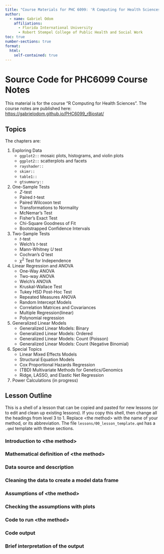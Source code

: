 ```yaml
---
title: "Course Materials for PHC 6099: 'R Computing for Health Sciences'"
author:
  - name: Gabriel Odom
    affiliations:
      - Florida International University
      - Robert Stempel College of Public Health and Social Work
toc: true
number-sections: true
format:
  html:
    self-contained: true
---
```



# Source Code for PHC6099 Course Notes

This material is for the course "R Computing for Health Sciences". The course notes are published here: <https://gabrielodom.github.io/PHC6099_rBiostat/>


## Topics  
The chapters are:

1. Exploring Data  
    - `ggplot2::` mosaic plots, histograms, and violin plots
    - `ggplot2::` scatterplots and facets
    - `rayshader::`
    - `skimr::`
    - `table1::`
    - `gtsummary::`
2. One-Sample Tests  
    - $Z$-test
    - Paired $t$-test
    - Paired Wilcoxon test
    - Transformations to Normality
    - McNemar's Test 
    - Fisher's Exact Test
    - Chi-Square Goodness of Fit
    - Bootstrapped Confidence Intervals
3. Two-Sample Tests  
    - $t$-test
    - Welch's $t$-test
    - Mann-Whitney $U$ test
    - Cochran's $Q$ test
    - $\chi^2$ Test for Independence
4. Linear Regression and ANOVA  
    - One-Way ANOVA
    - Two-way ANOVA
    - Welch's ANOVA
    - Kruskal-Wallace Test
    - Tukey HSD Post-Hoc Test
    - Repeated Measures ANOVA
    - Random Intercept Models
    - Correlation Matrices and Covariances
    - Multiple Regression(linear)
    - Polynomial regression
5. Generalized Linear Models  
    - Generalized Linear Models: Binary
    - Generalized Linear Models: Ordered
    - Generalized Linear Models: Count (Poisson)
    - Generalized Linear Models: Count (Negative Binomial)
6. Special Topics  
    - Linear Mixed Effects Models
    - Structural Equation Models
    - Cox Proportional Hazards Regression
    - (TBD) Multivariate Methods for Genetics/Genomics
    - Ridge, LASSO, and Elastic Net Regression
7. Power Calculations (in progress)


## Lesson Outline
This is a shell of a lesson that can be copied and pasted for new lessons (or to edit and clean up existing lessons). If you copy this shell, then change all the headings from level 3 to 1. Replace \<the method\> with the name of your method, or its abbreviation. The file `lessons/00_lesson_template.qmd` has a `.qmd` template with these sections.

### Introduction to \<the method\>
### Mathematical definition of \<the method\>
### Data source and description
### Cleaning the data to create a model data frame
### Assumptions of \<the method\>
### Checking the assumptions with plots
### Code to run \<the method\>
### Code output
### Brief interpretation of the output


